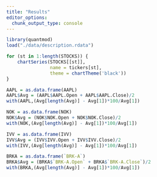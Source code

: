 ```yaml
---
title: "Results"
editor_options: 
  chunk_output_type: console
---
```


```r
library(quantmod)
load("./data/description.rdata")
```

```r
for (st in 1:length(STOCKS)) {
    chartSeries(STOCKS[[st]], 
                name = tickers[st],
                theme = chartTheme('black'))
}

AAPL = as.data.frame(AAPL)
AAPL$Avg = (AAPL$AAPL.Open + AAPL$AAPL.Close)/2 
with(AAPL,(Avg[length(Avg)] - Avg[1])*100/Avg[1])

```

```r
NOK = as.data.frame(NOK)
NOK$Avg = (NOK$NOK.Open + NOK$NOK.Close)/2 
with(NOK,(Avg[length(Avg)] - Avg[1])*100/Avg[1])

```

```r
IVV = as.data.frame(IVV)
IVV$Avg = (IVV$IVV.Open + IVV$IVV.Close)/2 
with(IVV,(Avg[length(Avg)] - Avg[1])*100/Avg[1])

```

```r
BRKA = as.data.frame(`BRK-A`)
BRKA$Avg = (BRKA$`BRK-A.Open` + BRKA$`BRK-A.Close`)/2 
with(BRKA,(Avg[length(Avg)] - Avg[1])*100/Avg[1])

```
